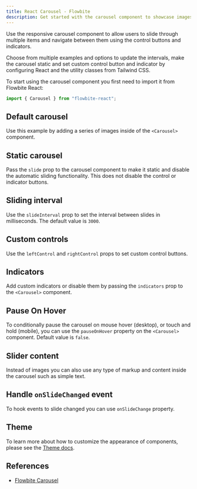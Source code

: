 ---
title: React Carousel - Flowbite
description: Get started with the carousel component to showcase images and content and slide through them using custom controls, intervals, and indicators with React and Tailwind CSS
---

Use the responsive carousel component to allow users to slide through multiple items and navigate between them using the control buttons and indicators.

Choose from multiple examples and options to update the intervals, make the carousel static and set custom control button and indicator by configuring React and the utility classes from Tailwind CSS.

To start using the carousel component you first need to import it from Flowbite React:

```jsx
import { Carousel } from "flowbite-react";
```

## Default carousel

Use this example by adding a series of images inside of the `<Carousel>` component.

<Example name="carousel.root" />

## Static carousel

Pass the `slide` prop to the carousel component to make it static and disable the automatic sliding functionality. This does not disable the control or indicator buttons.

<Example name="carousel.slide" />

## Sliding interval

Use the `slideInterval` prop to set the interval between slides in milliseconds. The default value is `3000`.

<Example name="carousel.slideInterval" />

## Custom controls

Use the `leftControl` and `rightControl` props to set custom control buttons.

<Example name="carousel.controls" />

## Indicators

Add custom indicators or disable them by passing the `indicators` prop to the `<Carousel>` component.

<Example name="carousel.indicators" />

## Pause On Hover

To conditionally pause the carousel on mouse hover (desktop), or touch and hold (mobile), you can use the `pauseOnHover` property on the `<Carousel>` component. Default value is `false`.

<Example name="carousel.pauseOnHover" />

## Slider content

Instead of images you can also use any type of markup and content inside the carousel such as simple text.

<Example name="carousel.sliderContent" />

## Handle `onSlideChanged` event

To hook events to slide changed you can use `onSlideChange` property.

<Example name="carousel.events" />

## Theme

To learn more about how to customize the appearance of components, please see the [Theme docs](/docs/customize/theme).

<Theme name="carousel" />

## References

- [Flowbite Carousel](https://flowbite.com/docs/components/carousel/)
